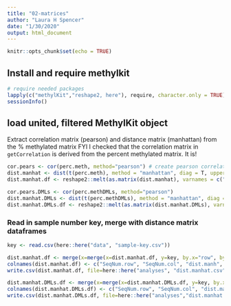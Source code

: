 ```yaml
---
title: "02-matrices"
author: "Laura H Spencer"
date: "1/30/2020"
output: html_document
---
```


```r
knitr::opts_chunk$set(echo = TRUE)
```

## Install and require methylkit 
```r
# require needed packages 
lapply(c("methylKit","reshape2, here"), require, character.only = TRUE)
sessionInfo()
```

## load united, filtered MethylKit object 


Extract correlation matrix (pearson) and distance matrix (manhattan) from the % methylated matrix
FYI I checked that the correlation matrix in `getCorrelation` is derived from the percent methylated matrix. It is! 

```r
cor.pears <- cor(perc.meth, method="pearson") # create pearson correlation matrix. 
dist.manhat <- dist(t(perc.meth), method = "manhattan", diag = T, upper = F)
dist.manhat.df <- reshape2::melt(as.matrix(dist.manhat), varnames = c("row", "col"))

cor.pears.DMLs <- cor(perc.methDMLs, method="pearson") 
dist.manhat.DMLs <- dist(t(perc.methDMLs), method = "manhattan", diag = T, upper = F) 
dist.manhat.DMLs.df <- reshape2::melt(as.matrix(dist.manhat.DMLs), varnames = c("row", "col"))
```

### Read in sample number key, merge with distance matrix dataframes

```r
key <- read.csv(here::here("data", "sample-key.csv"))

dist.manhat.df <- merge(x=merge(x=dist.manhat.df, y=key, by.x="row", by.y="MBD.FILENAME"), y=key, by.x="col", by.y="MBD.FILENAME")
colnames(dist.manhat.df) <- c("SeqNum.row", "SeqNum.col", "dist.manh", "SampNum.row", "SampNum.col")
write.csv(dist.manhat.df, file=here::here("analyses", "dist.manhat.csv"), row.names=FALSE) 

dist.manhat.DMLs.df <- merge(x=merge(x=dist.manhat.DMLs.df, y=key, by.x="row", by.y="MBD.FILENAME"), y=key, by.x="col", by.y="MBD.FILENAME")
colnames(dist.manhat.DMLs.df) <- c("SeqNum.row", "SeqNum.col", "dist.manh", "SampNum.row", "SampNum.col")
write.csv(dist.manhat.DMLs.df, file=here::here("analyses","dist.manhat.DMLs.csv"), row.names=FALSE)
```
